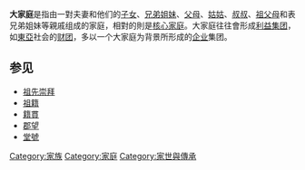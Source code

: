 {{親近關係}}
{{补充来源|time=2014-4-9}}
'''大家庭'''是指由一對夫妻和他们的[[子女|子女]]、[[兄弟姐妹|兄弟姐妹]]、[[父母|父母]]、[[姑姑|姑姑]]、[[叔叔|叔叔]]、[[祖父母|祖父母]]和表兄弟姐妹等親戚组成的家庭，相對的則是[[核心家庭|核心家庭]]。大家庭往往會形成[[利益团体|利益集团]]，如[[東亞|東亞]]社会的[[财阀|财团]]，多以一个大家庭为背景所形成的[[企业|企业]]集团。

== 参见 ==
* [[祖先崇拜|祖先崇拜]]
* [[祖籍|祖籍]]
* [[籍貫|籍貫]]
* [[郡望|郡望]]
* [[堂號|堂號]]

{{Sociology-stub}}

[[Category:家族|Category:家族]]
[[Category:家庭|Category:家庭]]
[[Category:家世與傳承|Category:家世與傳承]]